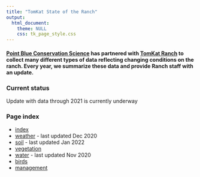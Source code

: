 ```yaml
---
title: "TomKat State of the Ranch"
output: 
  html_document:
    theme: NULL
    css: tk_page_style.css
---
```


#### [Point Blue Conservation Science](http://www.pointblue.org) has partnered with [TomKat Ranch](https://tomkatranch.org) to collect many different types of data reflecting changing conditions on the ranch. Every year, we summarize these data and provide Ranch staff with an update. {#intro}

### Current status

Update with data through 2021 is currently underway

### Page index

* [index](index.html)
* [weather](weather.html) - last updated Dec 2020
* [soil](soil.html) - last updated Jan 2022
* [vegetation](vegetation.html)
* [water](stream.html) - last updated Nov 2020
* [birds](birds.html)
* [management](mgmt.html)